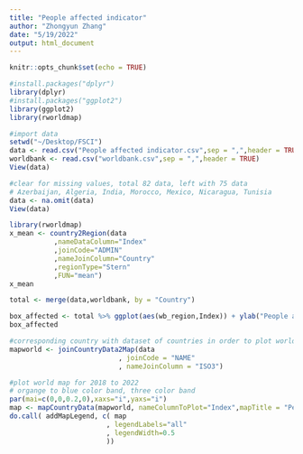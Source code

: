 ```yaml
---
title: "People affected indicator"
author: "Zhongyun Zhang"
date: "5/19/2022"
output: html_document
---
```


```r
knitr::opts_chunk$set(echo = TRUE)
```

```r
#install.packages("dplyr")
library(dplyr)
#install.packages("ggplot2")
library(ggplot2)
library(rworldmap)
```

```r
#import data
setwd("~/Desktop/FSCI")
data <- read.csv("People affected indicator.csv",sep = ",",header = TRUE)
worldbank <- read.csv("worldbank.csv",sep = ",",header = TRUE)
View(data)
```

```r
#clear for missing values, total 82 data, left with 75 data
# Azerbaijan, Algeria, India, Morocco, Mexico, Nicaragua, Tunisia
data <- na.omit(data)
View(data)
```

```r
library(rworldmap)
x_mean <- country2Region(data
           ,nameDataColumn="Index"
           ,joinCode="ADMIN"
           ,nameJoinColumn="Country"
           ,regionType="Stern"
           ,FUN="mean")
x_mean
```
```r
total <- merge(data,worldbank, by = "Country")
```

```r
box_affected <- total %>% ggplot(aes(wb_region,Index)) + ylab("People affected index in 2022") + xlab("Region")+ geom_boxplot()+geom_point() + coord_cartesian(ylim = c(0, 5))
box_affected
```

```r
#corresponding country with dataset of countries in order to plot world map
mapworld <- joinCountryData2Map(data
                           , joinCode = "NAME"
                           , nameJoinColumn = "ISO3")

```

```r
#plot world map for 2018 to 2022
# organge to blue color band, three color band
par(mai=c(0,0,0.2,0),xaxs="i",yaxs="i")
map <- mapCountryData(mapworld, nameColumnToPlot="Index",mapTitle = "People affected index in 2022", colourPalette = c("#f7fcf0","#e0f3db","#ccebc5","#a8ddb5","#7bccc4","#4eb3d3","#2b8cbe","#0868ac","#084081"),oceanCol = "gray",missingCountryCol = 'white',addLegend = FALSE)
do.call( addMapLegend, c( map
                        , legendLabels="all"
                        , legendWidth=0.5
                        ))
```

